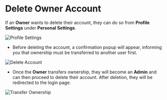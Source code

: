 # Delete Owner Account

If an **Owner** wants to delete their account, they can do so from **Profile Settings** under **Personal Settings**.

![Profile Settings](/images/deleteowner1.png)

- Before deleting the account, a confirmation popup will appear, informing you that ownership must be transferred to another user first.

![Delete Account](/images/deleteowner2.png)

- Once the **Owner** transfers ownership, they will become an **Admin** and can then proceed to delete their account. After deletion, they will be redirected to the login page.

![Transfer Ownership](/images/deleteowner3.png)
